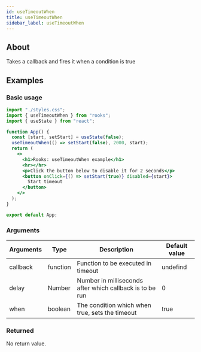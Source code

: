 ```yaml
---
id: useTimeoutWhen
title: useTimeoutWhen
sidebar_label: useTimeoutWhen
---
```


## About

Takes a callback and fires it when a condition is true

[//]: # "Main"

## Examples

### Basic usage

```jsx
import "./styles.css";
import { useTimeoutWhen } from "rooks";
import { useState } from "react";

function App() {
  const [start, setStart] = useState(false);
  useTimeoutWhen(() => setStart(false), 2000, start);
  return (
    <>
      <h1>Rooks: useTimeoutWhen example</h1>
      <hr></hr>
      <p>Click the button below to disable it for 2 seconds</p>
      <button onClick={() => setStart(true)} disabled={start}>
        Start timeout
      </button>
    </>
  );
}

export default App;
```

### Arguments

| Arguments | Type     | Description                                              | Default value |
| --------- | -------- | -------------------------------------------------------- | ------------- |
| callback  | function | Function to be executed in timeout                       | undefind      |
| delay     | Number   | Number in milliseconds after which callback is to be run | 0             |
| when      | boolean  | The condition which when true, sets the timeout          | true          |

### Returned

No return value.
